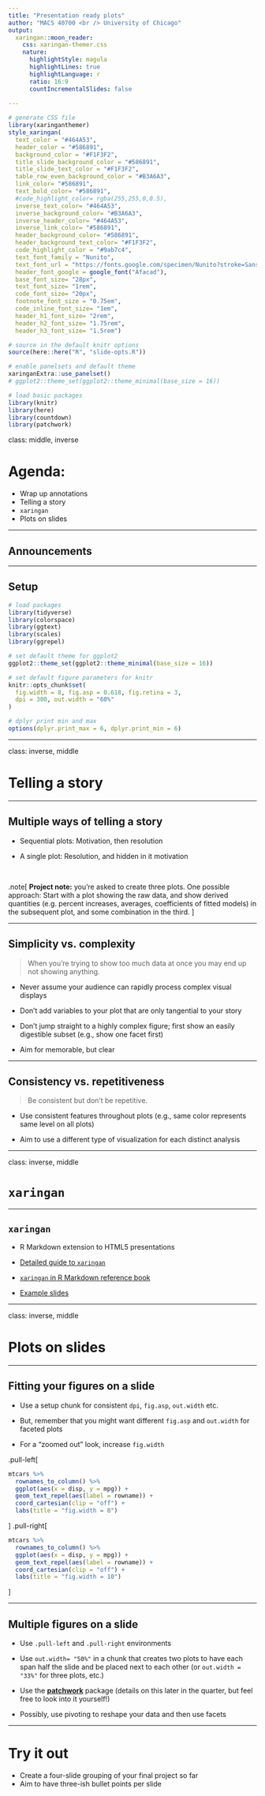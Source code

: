 ```yaml
---
title: "Presentation ready plots"
author: "MACS 40700 <br /> University of Chicago"
output:
  xaringan::moon_reader:
    css: xaringan-themer.css
    nature:
      highlightStyle: magula
      highlightLines: true
      highlightLanguage: r
      ratio: 16:9
      countIncrementalSlides: false
      
---
```


```r
# generate CSS file
library(xaringanthemer)
style_xaringan(
  text_color = "#464A53",
  header_color = "#586891",
  background_color = "#F1F3F2",
  title_slide_background_color = "#586891",
  title_slide_text_color = "#F1F3F2",
  table_row_even_background_color = "#B3A6A3",
  link_color= "#586891",
  text_bold_color= "#586891",
  #code_highlight_color= rgba(255,255,0,0.5),
  inverse_text_color= "#464A53",
  inverse_background_color= "#B3A6A3",
  inverse_header_color= "#464A53",
  inverse_link_color= "#586891",
  header_background_color= "#586891",
  header_background_text_color= "#F1F3F2",
  code_highlight_color = "#9ab7c4",
  text_font_family = "Nunito",
  text_font_url = "https://fonts.google.com/specimen/Nunito?stroke=Sans+Serif",
  header_font_google = google_font("Afacad"),
  base_font_size= "28px",
  text_font_size= "1rem",
  code_font_size= "20px",
  footnote_font_size = "0.75em",
  code_inline_font_size= "1em",
  header_h1_font_size= "2rem",
  header_h2_font_size= "1.75rem",
  header_h3_font_size= "1.5rem")

# source in the default knitr options
source(here::here("R", "slide-opts.R"))

# enable panelsets and default theme
xaringanExtra::use_panelset()
# ggplot2::theme_set(ggplot2::theme_minimal(base_size = 16))

# load basic packages
library(knitr)
library(here)
library(countdown)
library(patchwork)
```

class: middle, inverse

# Agenda:

* Wrap up annotations
* Telling a story
* `xaringan`
* Plots on slides


---

## Announcements 

---

## Setup

```r
# load packages
library(tidyverse)
library(colorspace)
library(ggtext)
library(scales)
library(ggrepel)

# set default theme for ggplot2
ggplot2::theme_set(ggplot2::theme_minimal(base_size = 16))

# set default figure parameters for knitr
knitr::opts_chunk$set(
  fig.width = 8, fig.asp = 0.618, fig.retina = 3,
  dpi = 300, out.width = "60%"
)

# dplyr print min and max
options(dplyr.print_max = 6, dplyr.print_min = 6)
```

---

class: inverse, middle

# Telling a story

---

## Multiple ways of telling a story

- Sequential plots: Motivation, then resolution

- A single plot: Resolution, and hidden in it motivation

<br>

.note[
**Project note:** you're asked to create three plots. One possible approach: Start with a plot showing the raw data, and show derived quantities (e.g. percent increases, averages, coefficients of fitted models) in the subsequent plot, and some combination in the third. 
]

---

## Simplicity vs. complexity

> When you’re trying to show too much data at once you may end up not showing anything.

- Never assume your audience can rapidly process complex visual displays

- Don't add variables to your plot that are only tangential to your story

- Don't jump straight to a highly complex figure; first show an easily digestible subset (e.g., show one facet first)

- Aim for memorable, but clear


---

## Consistency vs. repetitiveness

> Be consistent but don’t be repetitive.

- Use consistent features throughout plots (e.g., same color represents same level on all plots)

- Aim to use a different type of visualization for each distinct analysis

---

class: inverse, middle

# `xaringan`

---

## `xaringan`

- R Markdown extension to HTML5 presentations

- [Detailed guide to `xaringan`](https://arm.rbind.io/slides/xaringan.html)

- [`xaringan` in R Markdown reference book](https://bookdown.org/yihui/rmarkdown/xaringan.html)

- [Example slides](https://slides.yihui.org/xaringan/#1) 

<!-- #https://dataviz-sp22.github.io/proj1/presentation/presentation.html#1) -->

---

class: inverse, middle

# Plots on slides

---

## Fitting your figures on a slide

- Use a setup chunk for consistent `dpi`, `fig.asp`, `out.width` etc.

- But, remember that you might want different `fig.asp` and `out.width` for faceted plots

- For a "zoomed out" look, increase `fig.width`

.pull-left[
```r
mtcars %>%
  rownames_to_column() %>%
  ggplot(aes(x = disp, y = mpg)) +
  geom_text_repel(aes(label = rowname)) +
  coord_cartesian(clip = "off") +
  labs(title = "fig.width = 8")
```
]
.pull-right[
```r
mtcars %>%
  rownames_to_column() %>%
  ggplot(aes(x = disp, y = mpg)) +
  geom_text_repel(aes(label = rowname)) +
  coord_cartesian(clip = "off") +
  labs(title = "fig.width = 10")
```
]

---

## Multiple figures on a slide

- Use `.pull-left` and `.pull-right` environments  

- Use `out.width= "50%"` in a chunk that creates two plots to have each span half the slide and be placed next to each other (or `out.width = "33%"` for three plots, etc.)

- Use the [**patchwork**](https://patchwork.data-imaginist.com/) package (details on this later in the quarter, but feel free to look into it yourself!)

- Possibly, use pivoting to reshape your data and then use facets

---

<!-- ## Like something you saw in my slides? -->

<!-- <br> -->

<!-- Look into the source code at https://github.com/uc-dataviz/slides. -->

# Try it out

* Create a four-slide grouping of your final project so far
* Aim to have three-ish bullet points per slide

